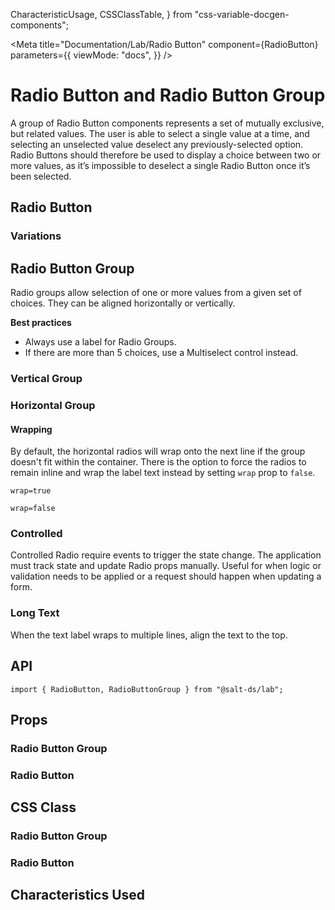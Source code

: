   CharacteristicUsage,
  CSSClassTable,
} from "css-variable-docgen-components";

<Meta
  title="Documentation/Lab/Radio Button"
  component={RadioButton}
  parameters={{
    viewMode: "docs",
  }}
/>

# Radio Button and Radio Button Group

A group of Radio Button components represents a set of mutually exclusive, but related values. The user is able to select a single value at a time, and selecting an unselected value deselect any previously-selected option. Radio Buttons should therefore be used to display a choice between two or more values, as it’s impossible to deselect a single Radio Button once it’s been selected.

## Radio Button

### Variations

<Canvas>
  <Story id="lab-radio-button--radio-button-variations" />
</Canvas>

## Radio Button Group

Radio groups allow selection of one or more values from a given set of choices. They can be aligned horizontally or vertically.

**Best practices**

- Always use a label for Radio Groups.
- If there are more than 5 choices, use a Multiselect control instead.

### Vertical Group

<Canvas>
  <Story id="lab-radio-button--vertical-group" />
</Canvas>

### Horizontal Group

<Canvas>
  <Story id="lab-radio-button--horizontal-group" />
</Canvas>

#### Wrapping

By default, the horizontal radios will wrap onto the next line if the group doesn't fit within the container. There is the option to force the radios to remain inline and wrap the label text instead by setting `wrap` prop to `false`.

`wrap=true`

<Canvas>
  <Story id="lab-radio-button--wrap-group" />
</Canvas>

`wrap=false`

<Canvas>
  <Story id="lab-radio-button--no-wrap-group" />
</Canvas>

### Controlled

Controlled Radio require events to trigger the state change. The application must track state and update Radio props manually. Useful for when logic or validation needs to be applied or a request should happen when updating a form.

<Canvas>
  <Story id="lab-radio-button--controlled-group" />
</Canvas>

### Long Text

When the text label wraps to multiple lines, align the text to the top.

<Canvas>
  <Story id="lab-radio-button--long-text-group" />
</Canvas>

## API

```
import { RadioButton, RadioButtonGroup } from "@salt-ds/lab";
```

## Props

### Radio Button Group

<ArgsTable of={RadioButtonGroup} />

### Radio Button

<ArgsTable of={RadioButton} />

## CSS Class

### Radio Button Group

<CSSClassTable of={RadioButtonGroup} />

### Radio Button

<CSSClassTable of={RadioButton} />

## Characteristics Used

<CharacteristicUsage of={RadioButton} />
